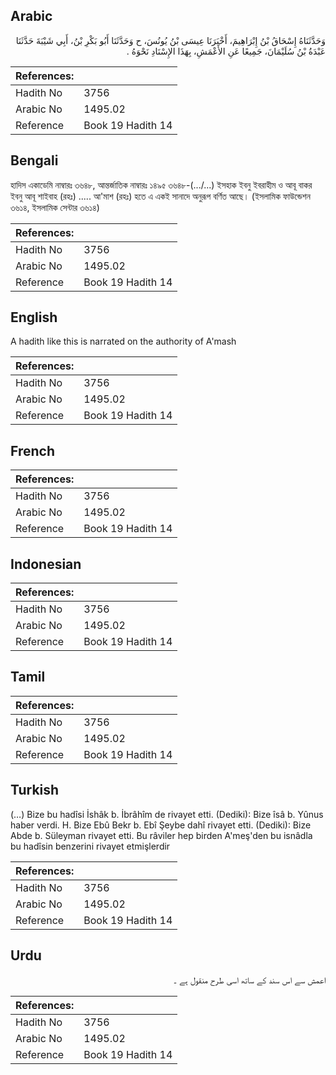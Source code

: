 ## Arabic


<div dir="rtl" lang="ar" style={{fontSize:'larger',backgroundColor:'#f8f9fa',padding:20}}>
وَحَدَّثَنَاهُ إِسْحَاقُ بْنُ إِبْرَاهِيمَ، أَخْبَرَنَا عِيسَى بْنُ يُونُسَ، ح وَحَدَّثَنَا أَبُو بَكْرِ بْنُ، أَبِي شَيْبَةَ حَدَّثَنَا عَبْدَةُ بْنُ سُلَيْمَانَ، جَمِيعًا عَنِ الأَعْمَشِ، بِهَذَا الإِسْنَادِ نَحْوَهُ ‏.‏
</div>
<div style={{backgroundColor:'#f8f9fa',padding:20, marginBottom: 10}}><table> <thead> <tr> <th>References:</th> <th></th> </tr> </thead> <tbody><tr><td>Hadith No</td><td>3756</td></tr><tr><td>Arabic No</td><td>1495.02</td></tr><tr><td>Reference</td><td>Book 19 Hadith 14</td></tr></tbody></table></div>

## Bengali


<div dir="ltr" lang="bn" style={{fontSize:'larger',backgroundColor:'#f8f9fa',padding:20}}>
হাদিস একাডেমি নাম্বারঃ ৩৬৪৮, আন্তর্জাতিক নাম্বারঃ ১৪৯৫ ৩৬৪৮-(.../...) ইসহাক ইবনু ইবরাহীম ও আবূ বাকর ইবনু আবূ শাইবাহ (রহঃ) ..... আ'মাশ (রহঃ) হতে এ একই সানাদে অনুরূপ বর্ণিত আছে। (ইসলামিক ফাউন্ডেশন ৩৬১৪, ইসলামিক সেন্টার ৩৬১৪)
</div>
<div style={{backgroundColor:'#f8f9fa',padding:20, marginBottom: 10}}><table> <thead> <tr> <th>References:</th> <th></th> </tr> </thead> <tbody><tr><td>Hadith No</td><td>3756</td></tr><tr><td>Arabic No</td><td>1495.02</td></tr><tr><td>Reference</td><td>Book 19 Hadith 14</td></tr></tbody></table></div>

## English


<div dir="ltr" lang="en" style={{fontSize:'larger',backgroundColor:'#f8f9fa',padding:20}}>
A hadith like this is narrated on the authority of A'mash
</div>
<div style={{backgroundColor:'#f8f9fa',padding:20, marginBottom: 10}}><table> <thead> <tr> <th>References:</th> <th></th> </tr> </thead> <tbody><tr><td>Hadith No</td><td>3756</td></tr><tr><td>Arabic No</td><td>1495.02</td></tr><tr><td>Reference</td><td>Book 19 Hadith 14</td></tr></tbody></table></div>

## French


<div dir="ltr" lang="fr" style={{fontSize:'larger',backgroundColor:'#f8f9fa',padding:20}}>

</div>
<div style={{backgroundColor:'#f8f9fa',padding:20, marginBottom: 10}}><table> <thead> <tr> <th>References:</th> <th></th> </tr> </thead> <tbody><tr><td>Hadith No</td><td>3756</td></tr><tr><td>Arabic No</td><td>1495.02</td></tr><tr><td>Reference</td><td>Book 19 Hadith 14</td></tr></tbody></table></div>

## Indonesian


<div dir="ltr" lang="id" style={{fontSize:'larger',backgroundColor:'#f8f9fa',padding:20}}>

</div>
<div style={{backgroundColor:'#f8f9fa',padding:20, marginBottom: 10}}><table> <thead> <tr> <th>References:</th> <th></th> </tr> </thead> <tbody><tr><td>Hadith No</td><td>3756</td></tr><tr><td>Arabic No</td><td>1495.02</td></tr><tr><td>Reference</td><td>Book 19 Hadith 14</td></tr></tbody></table></div>

## Tamil


<div dir="ltr" lang="ta" style={{fontSize:'larger',backgroundColor:'#f8f9fa',padding:20}}>

</div>
<div style={{backgroundColor:'#f8f9fa',padding:20, marginBottom: 10}}><table> <thead> <tr> <th>References:</th> <th></th> </tr> </thead> <tbody><tr><td>Hadith No</td><td>3756</td></tr><tr><td>Arabic No</td><td>1495.02</td></tr><tr><td>Reference</td><td>Book 19 Hadith 14</td></tr></tbody></table></div>

## Turkish


<div dir="ltr" lang="tr" style={{fontSize:'larger',backgroundColor:'#f8f9fa',padding:20}}>
(…) Bize bu hadîsi İshâk b. İbrâhîm de rivayet etti. (Dediki): Bize îsâ b. Yûnus haber verdi. H. Bize Ebû Bekr b. Ebî Şeybe dahî rivayet etti. (Dediki): Bize Abde b. Süleyman rivayet etti. Bu râviler hep birden A'meş'den bu isnâdla bu hadîsin benzerini rivayet etmişlerdir
</div>
<div style={{backgroundColor:'#f8f9fa',padding:20, marginBottom: 10}}><table> <thead> <tr> <th>References:</th> <th></th> </tr> </thead> <tbody><tr><td>Hadith No</td><td>3756</td></tr><tr><td>Arabic No</td><td>1495.02</td></tr><tr><td>Reference</td><td>Book 19 Hadith 14</td></tr></tbody></table></div>

## Urdu


<div dir="rtl" lang="ur" style={{fontSize:'larger',backgroundColor:'#f8f9fa',padding:20}}>
اعمش سے اس سند کے ساتھ اسی طرح منقول ہے ۔
</div>
<div style={{backgroundColor:'#f8f9fa',padding:20, marginBottom: 10}}><table> <thead> <tr> <th>References:</th> <th></th> </tr> </thead> <tbody><tr><td>Hadith No</td><td>3756</td></tr><tr><td>Arabic No</td><td>1495.02</td></tr><tr><td>Reference</td><td>Book 19 Hadith 14</td></tr></tbody></table></div>